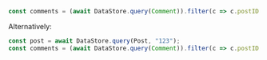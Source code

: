 ```js
const comments = (await DataStore.query(Comment)).filter(c => c.postID === "123");
```

Alternatively:

```js
const post = await DataStore.query(Post, "123");
const comments = (await DataStore.query(Comment)).filter(c => c.postID === post.id);
```
